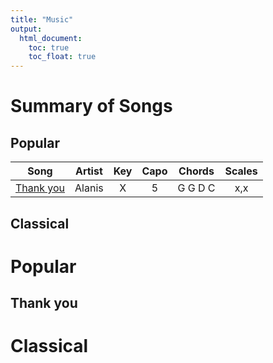 ```yaml
---
title: "Music"
output:
  html_document:
    toc: true  
    toc_float: true 
---
```



# Summary of Songs

## Popular

| Song 	| Artist | Key | Capo	| Chords 	| Scales 	| 
|:----:	|:------:|:---:|:---:	|:-----:	|:-----:	|
| [Thank you](## Thank you) | Alanis | X | 5 	| G G D C 	| x,x 	|

## Classical

# Popular

## Thank you

# Classical


